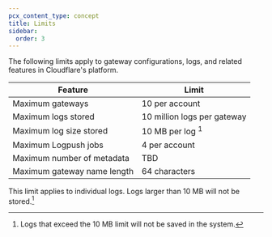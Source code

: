 ```yaml
---
pcx_content_type: concept
title: Limits
sidebar:
  order: 3
---
```



The following limits apply to gateway configurations, logs, and related features in Cloudflare's platform.

| Feature                     | Limit                       |
| --------------------------- | --------------------------- |
| Maximum gateways            | 10 per account              |
| Maximum logs stored         | 10 million logs per gateway |
| Maximum log size stored     | 10 MB per log <sup>1</sup>  |
| Maximum Logpush jobs        | 4 per account               |
| Maximum number of metadata  | TBD                         |
| Maximum gateway name length | 64 characters               |

This limit applies to individual logs. Logs larger than 10 MB will not be stored.[^1]

[^1]: Logs that exceed the 10 MB limit will not be saved in the system.

<Render file="limits-increase" product="ai-gateway" />
